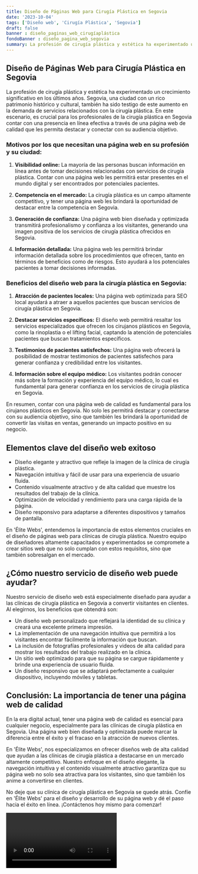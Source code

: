 ```yaml
---
title: Diseño de Páginas Web para Cirugía Plástica en Segovia
date: '2023-10-04'
tags: ['Diseño web', 'Cirugía Plástica', 'Segovia']
draft: false
banner : diseño_paginas_web_cirugíaplástica
fondoBanner : diseño_pagina_web_segovia
summary: La profesión de cirugía plástica y estética ha experimentado un crecimiento significativo en los últimos años. Segovia, una ciudad con un rico patrimonio histórico y cultural, también ha sido testigo de este aumento en la demanda de servicios relacionados con la cirugía plástica. En este escenario, es crucial para los profesionales de la cirugía plástica en Segovia contar con una presencia en línea efectiva a través de una página web de calidad que les permita destacar y conectar con su audiencia objetivo.
---
```


## Diseño de Páginas Web para Cirugía Plástica en Segovia

La profesión de cirugía plástica y estética ha experimentado un crecimiento significativo en los últimos años. Segovia, una ciudad con un rico patrimonio histórico y cultural, también ha sido testigo de este aumento en la demanda de servicios relacionados con la cirugía plástica. En este escenario, es crucial para los profesionales de la cirugía plástica en Segovia contar con una presencia en línea efectiva a través de una página web de calidad que les permita destacar y conectar con su audiencia objetivo.

### Motivos por los que necesitan una página web en su profesión y su ciudad:

1. **Visibilidad online:** La mayoría de las personas buscan información en línea antes de tomar decisiones relacionadas con servicios de cirugía plástica. Contar con una página web les permitirá estar presentes en el mundo digital y ser encontrados por potenciales pacientes.

2. **Competencia en el mercado:** La cirugía plástica es un campo altamente competitivo, y tener una página web les brindará la oportunidad de destacar entre la competencia en Segovia.

3. **Generación de confianza:** Una página web bien diseñada y optimizada transmitirá profesionalismo y confianza a los visitantes, generando una imagen positiva de los servicios de cirugía plástica ofrecidos en Segovia.

4. **Información detallada:** Una página web les permitirá brindar información detallada sobre los procedimientos que ofrecen, tanto en términos de beneficios como de riesgos. Esto ayudará a los potenciales pacientes a tomar decisiones informadas.

### Beneficios del diseño web para la cirugía plástica en Segovia:

1. **Atracción de pacientes locales:** Una página web optimizada para SEO local ayudará a atraer a aquellos pacientes que buscan servicios de cirugía plástica en Segovia.

2. **Destacar servicios específicos:** El diseño web permitirá resaltar los servicios especializados que ofrecen los cirujanos plásticos en Segovia, como la rinoplastia o el lifting facial, captando la atención de potenciales pacientes que buscan tratamientos específicos.

3. **Testimonios de pacientes satisfechos:** Una página web ofrecerá la posibilidad de mostrar testimonios de pacientes satisfechos para generar confianza y credibilidad entre los visitantes.

4. **Información sobre el equipo médico:** Los visitantes podrán conocer más sobre la formación y experiencia del equipo médico, lo cual es fundamental para generar confianza en los servicios de cirugía plástica en Segovia.

En resumen, contar con una página web de calidad es fundamental para los cirujanos plásticos en Segovia. No solo les permitirá destacar y conectarse con su audiencia objetivo, sino que también les brindará la oportunidad de convertir las visitas en ventas, generando un impacto positivo en su negocio.

<GifSeo />

<Cta />

## Elementos clave del diseño web exitoso

- Diseño elegante y atractivo que refleje la imagen de la clínica de cirugía plástica.
- Navegación intuitiva y fácil de usar para una experiencia de usuario fluida.
- Contenido visualmente atractivo y de alta calidad que muestre los resultados del trabajo de la clínica.
- Optimización de velocidad y rendimiento para una carga rápida de la página.
- Diseño responsivo para adaptarse a diferentes dispositivos y tamaños de pantalla.

En 'Élite Webs', entendemos la importancia de estos elementos cruciales en el diseño de páginas web para clínicas de cirugía plástica. Nuestro equipo de diseñadores altamente capacitados y experimentados se compromete a crear sitios web que no solo cumplan con estos requisitos, sino que también sobresalgan en el mercado.

## ¿Cómo nuestro servicio de diseño web puede ayudar?

Nuestro servicio de diseño web está especialmente diseñado para ayudar a las clínicas de cirugía plástica en Segovia a convertir visitantes en clientes. Al elegirnos, los beneficios que obtendrá son:

- Un diseño web personalizado que reflejará la identidad de su clínica y creará una excelente primera impresión.
- La implementación de una navegación intuitiva que permitirá a los visitantes encontrar fácilmente la información que buscan.
- La inclusión de fotografías profesionales y videos de alta calidad para mostrar los resultados del trabajo realizado en la clínica.
- Un sitio web optimizado para que su página se cargue rápidamente y brinde una experiencia de usuario fluida.
- Un diseño responsivo que se adaptará perfectamente a cualquier dispositivo, incluyendo móviles y tabletas.

## Conclusión: La importancia de tener una página web de calidad

En la era digital actual, tener una página web de calidad es esencial para cualquier negocio, especialmente para las clínicas de cirugía plástica en Segovia. Una página web bien diseñada y optimizada puede marcar la diferencia entre el éxito y el fracaso en la atracción de nuevos clientes.

En 'Élite Webs', nos especializamos en ofrecer diseños web de alta calidad que ayudan a las clínicas de cirugía plástica a destacarse en un mercado altamente competitivo. Nuestro enfoque en el diseño elegante, la navegación intuitiva y el contenido visualmente atractivo garantiza que su página web no solo sea atractiva para los visitantes, sino que también los anime a convertirse en clientes.

No deje que su clínica de cirugía plástica en Segovia se quede atrás. Confíe en 'Élite Webs' para el diseño y desarrollo de su página web y dé el paso hacia el éxito en línea. ¡Contáctenos hoy mismo para comenzar!

<Video />

<CtaBot job='Cirugía Plástica' city='Segovia'/>

<Gmaps query='Segovia+españa+maps' />